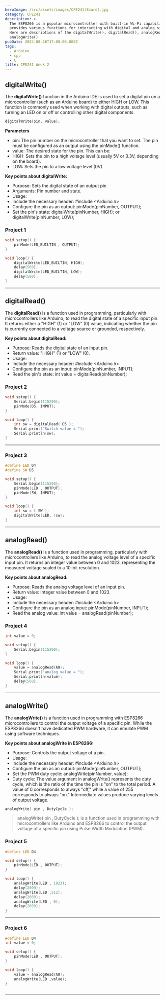 ```yaml
---
heroImage: /src/assets/images/CPE241[Board].jpg
category: CPE241
description: >-
  The ESP8266 is a popular microcontroller with built-in Wi-Fi capabilities. It
  provides various functions for interacting with digital and analog signals.
  Here are descriptions of the digitalWrite(), digitalRead(), analogRead(), and
  analogWrite()
pubDate: 2024-08-26T17:00:00.000Z
tags:
  - Arduino
  - cpp
  - C
title: CPE241 Week 2
---
```


## **digitalWrite()**

The **digitalWrite()** function in the Arduino IDE is used to set a digital pin on a microcontroller (such as an Arduino board) to either HIGH or LOW. This function is commonly used when working with digital outputs, such as turning an LED on or off or controlling other digital components.

```cpp
digitalWrite(pin, value);
```

**Parameters**

* pin: The pin number on the microcontroller that you want to set. The pin must be configured as an output using the pinMode() function.
* value: The desired state for the pin. This can be:
* HIGH: Sets the pin to a high voltage level (usually 5V or 3.3V, depending on the board).
* LOW: Sets the pin to a low voltage level (0V).

**Key points about digitalWrite:**

* Purpose: Sets the digital state of an output pin.
* Arguments: Pin number and state.
* Usage:
* Include the necessary header: #include \<Arduino.h>
* Configure the pin as an output: pinMode(pinNumber, OUTPUT);
* Set the pin's state: digitalWrite(pinNumber, HIGH); or digitalWrite(pinNumber, LOW);

### Project 1

```c
void setup() {
    pinMode(LED_BUILTIN , OUTPUT);
}

void loop() {
    digitalWrite(LED_BUILTIN, HIGH);
    delay(500);
    digitalWrite(LED_BUILTIN, LOW);
    delay(500);
}
```

***

## digitalRead()

The **digitalRead()** is a function used in programming, particularly with microcontrollers like Arduino, to read the digital state of a specific input pin. It returns either a "HIGH" (1) or "LOW" (0) value, indicating whether the pin is currently connected to a voltage source or grounded, respectively.

**Key points about digitalRead:**

* Purpose: Reads the digital state of an input pin.
* Return value: "HIGH" (1) or "LOW" (0).
* Usage:
* Include the necessary header: #include \<Arduino.h>
* Configure the pin as an input: pinMode(pinNumber, INPUT);
* Read the pin's state: int value = digitalRead(pinNumber);

### Project 2

```cpp
void setup() {
    Serial.begin(115200);
    pinMode(D5, INPUT);
}

void loop() {
    int sw = digitalRead( D5 );
    Serial.print("Switch value = ");
    Serial.println(sw);
}
```

***

### Project 3

```cpp
#define LED D4
#define SW D5

void setup() {
    Serial.begin(115200);
    pinMode(LED , OUTPUT);
    pinMode(SW, INPUT);
}

void loop() {
    int sw = ( SW );
    digitalWrite(LED, !sw);
}

```

***

## analogRead()

The **analogRead()** is a function used in programming, particularly with microcontrollers like Arduino, to read the analog voltage level of a specific input pin. It returns an integer value between 0 and 1023, representing the measured voltage scaled to a 10-bit resolution.

**Key points about analogRead:**

* Purpose: Reads the analog voltage level of an input pin.
* Return value: Integer value between 0 and 1023.
* Usage:
* Include the necessary header: #include \<Arduino.h>
* Configure the pin as an analog input: pinMode(pinNumber, INPUT);
* Read the analog value: int value = analogRead(pinNumber);

### Project 4

```cpp
int value = 0;

void setup() {
    Serial.begin(115200);
}

void loop() {
    value = analogRead(A0);
    Serial.print("analog value = ");
    Serial.println(value);
    delay(500);
}

```

***

## analogWrite()

The **analogWrite()** is a function used in programming with ESP8266 microcontrollers to control the output voltage of a specific pin. While the ESP8266 doesn't have dedicated PWM hardware, it can emulate PWM using software techniques.

**Key points about analogWrite in ESP8266:**

* Purpose: Controls the output voltage of a pin.
* Usage:
* Include the necessary header: #include \<Arduino.h>
* Configure the pin as an output: pinMode(pinNumber, OUTPUT);
* Set the PWM duty cycle: analogWrite(pinNumber, value);
* Duty cycle: The value argument in analogWrite() represents the duty cycle, which is the ratio of the time the pin is "on" to the total period. A value of 0 corresponds to always "off," while a value of 255 corresponds to always "on." Intermediate values produce varying levels of output voltage.

```cpp
analogWrite( pin , DutyCycle );
```

> analogWrite( pin , DutyCycle ); is a function used in programming with microcontrollers like Arduino and ESP8266 to control the output voltage of a specific pin using Pulse Width Modulation (PWM).

### Project 5

```cpp
#define LED D4

void setup() {
    pinMode(LED , OUTPUT);
}

void loop() {
    analogWrite(LED , 1023);
    delay(2000);
    analogWrite(LED ,512);
    delay(2000);
    analogWrite(LED , 0);
    delay(2000);
}

```

***

### Project 6

```cpp
#define LED D4
int value = 0;

void setup() {
    pinMode(LED , OUTPUT);
}

void loop() {
    value = analogRead(A0);
    analogWrite(LED ,value);
}



```

***
